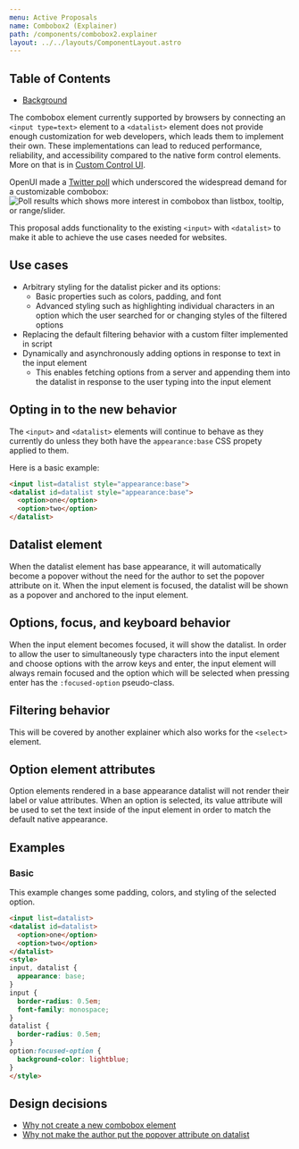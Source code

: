 ```yaml
---
menu: Active Proposals
name: Combobox2 (Explainer)
path: /components/combobox2.explainer
layout: ../../layouts/ComponentLayout.astro
---
```



## Table of Contents

- [Background](#background)

The combobox element currently supported by browsers by connecting an `<input type=text>` element to a `<datalist>` element does not provide enough customization for web developers, which leads them to implement their own. These implementations can lead to reduced performance, reliability, and accessibility compared to the native form control elements. More on that is in [Custom Control UI](https://github.com/MicrosoftEdge/MSEdgeExplainers/blob/main/ControlUICustomization/explainer.md#introduction).

OpenUI made a [Twitter poll](https://twitter.com/openuicg/status/1717345237889351911) which underscored the widespread demand for a customizable combobox:
<Image
  src="/images/combobox/combobox-twitterpoll.png"
  alt="Poll results which shows more interest in combobox than listbox, tooltip, or range/slider."
/>

This proposal adds functionality to the existing `<input>` with `<datalist>` to make it able to achieve the use cases needed for websites.

## Use cases

* Arbitrary styling for the datalist picker and its options:
  * Basic properties such as colors, padding, and font
  * Advanced styling such as highlighting individual characters in an option which the user searched for or changing styles of the filtered options
* Replacing the default filtering behavior with a custom filter implemented in script
* Dynamically and asynchronously adding options in response to text in the input element
  * This enables fetching options from a server and appending them into the datalist in response to the user typing into the input element

## Opting in to the new behavior

The `<input>` and `<datalist>` elements will continue to behave as they currently do unless they both have the `appearance:base` CSS propety applied to them.

Here is a basic example:
```html
<input list=datalist style="appearance:base">
<datalist id=datalist style="appearance:base">
  <option>one</option>
  <option>two</option>
</datalist>
```

## Datalist element

When the datalist element has base appearance, it will automatically become a popover without the need for the author to set the popover attribute on it. When the input element is focused, the datalist will be shown as a popover and anchored to the input element.

## Options, focus, and keyboard behavior

When the input element becomes focused, it will show the datalist. In order to allow the user to simultaneously type characters into the input element and choose options with the arrow keys and enter, the input element will always remain focused and the option which will be selected when pressing enter has the `:focused-option` pseudo-class.

## Filtering behavior

This will be covered by another explainer which also works for the `<select>` element.

## Option element attributes

Option elements rendered in a base appearance datalist will not render their label or value attributes. When an option is selected, its value attribute will be used to set the text inside of the input element in order to match the default native appearance.

## Examples

<!-- TODO add more examples and use code-image-container -->

### Basic

This example changes some padding, colors, and styling of the selected option.

```html
<input list=datalist>
<datalist id=datalist>
  <option>one</option>
  <option>two</option>
</datalist>
<style>
input, datalist {
  appearance: base;
}
input {
  border-radius: 0.5em;
  font-family: monospace;
}
datalist {
  border-radius: 0.5em;
}
option:focused-option {
  background-color: lightblue;
}
</style>
```

## Design decisions

- [Why not create a new combobox element](https://github.com/openui/open-ui/issues/1273)
- [Why not make the author put the popover attribute on datalist](https://github.com/openui/open-ui/issues/703)
